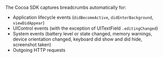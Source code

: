 The Cocoa SDK captures breadcrumbs automatically for:
  - Application lifecycle events (`didBecomeActive`, `didEnterBackground`, `viewDidAppear`)
  - UIControl events (with the exception of UITextField `.editingChanged`)
  - System events (battery level or state changed, memory warnings, device orientation changed, keyboard did show and did hide, screenshot taken)
  - Outgoing HTTP requests

